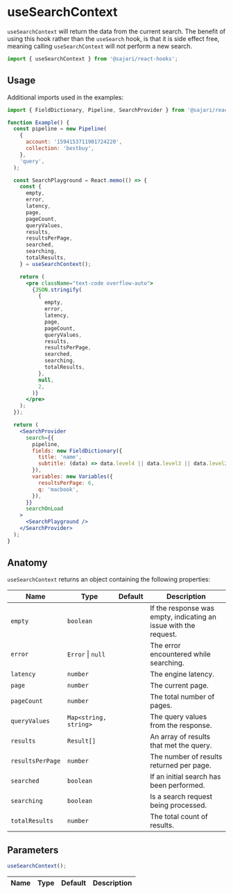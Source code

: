 
<SEO
  title="useSearchContext"
  scope={scopes.hooks}
  description="useSearchContext will return the data from the current search request."
/>

# useSearchContext

`useSearchContext` will return the data from the current search. The benefit of using this hook rather than the `useSearch` hook, is that it is side effect free, meaning calling `useSearchContext` will not perform a new search.

```js
import { useSearchContext } from '@sajari/react-hooks';
```

## Usage

Additional imports used in the examples:

```js
import { FieldDictionary, Pipeline, SearchProvider } from '@sajari/react-search-ui';
```

```jsx
function Example() {
  const pipeline = new Pipeline(
    {
      account: '1594153711901724220',
      collection: 'bestbuy',
    },
    'query',
  );

  const SearchPlayground = React.memo(() => {
    const {
      empty,
      error,
      latency,
      page,
      pageCount,
      queryValues,
      results,
      resultsPerPage,
      searched,
      searching,
      totalResults,
    } = useSearchContext();

    return (
      <pre className="text-code overflow-auto">
        {JSON.stringify(
          {
            empty,
            error,
            latency,
            page,
            pageCount,
            queryValues,
            results,
            resultsPerPage,
            searched,
            searching,
            totalResults,
          },
          null,
          2,
        )}
      </pre>
    );
  });

  return (
    <SearchProvider
      search={{
        pipeline,
        fields: new FieldDictionary({
          title: 'name',
          subtitle: (data) => data.level4 || data.level3 || data.level2 || data.level1 || data.brand,
        }),
        variables: new Variables({
          resultsPerPage: 6,
          q: 'macbook',
        }),
      }}
      searchOnLoad
    >
      <SearchPlayground />
    </SearchProvider>
  );
}
```

## Anatomy

`useSearchContext` returns an object containing the following properties:

| Name             | Type                  | Default | Description                                                      |
| ---------------- | --------------------- | ------- | ---------------------------------------------------------------- |
| `empty`          | `boolean`             |         | If the response was empty, indicating an issue with the request. |
| `error`          | `Error` \| `null`     |         | The error encountered while searching.                           |
| `latency`        | `number`              |         | The engine latency.                                              |
| `page`           | `number`              |         | The current page.                                                |
| `pageCount`      | `number`              |         | The total number of pages.                                       |
| `queryValues`    | `Map<string, string>` |         | The query values from the response.                              |
| `results`        | `Result[]`            |         | An array of results that met the query.                          |
| `resultsPerPage` | `number`              |         | The number of results returned per page.                         |
| `searched`       | `boolean`             |         | If an initial search has been performed.                         |
| `searching`      | `boolean`             |         | Is a search request being processed.                             |
| `totalResults`   | `number`              |         | The total count of results.                                      |

## Parameters

```js
useSearchContext();
```

| Name | Type | Default | Description |
| ---- | ---- | ------- | ----------- |
